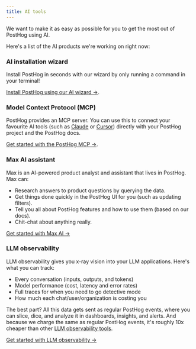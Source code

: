 ```yaml
---
title: AI tools
---
```


We want to make it as easy as possible for you to get the most out of PostHog using AI.

Here's a list of the AI products we're working on right now:


### AI installation wizard

Install PostHog in seconds with our wizard by only running a command in your terminal!

[Install PostHog using our AI wizard →](/docs/getting-started/install?tab=wizard).


### Model Context Protocol (MCP)

PostHog provides an MCP server. You can use this to connect your favourite AI tools (such as [Claude](https://claude.ai/) or [Cursor](https://cursor.com/)) directly with your PostHog project and the PostHog docs.

[Get started with the PostHog MCP →](/docs/ai-tools/model-context-protocol).


### Max AI assistant

Max is an AI-powered product analyst and assistant that lives in PostHog. Max can:

- Research answers to product questions by querying the data.
- Get things done quickly in the PostHog UI for you (such as updating filters).
- Tell you all about PostHog features and how to use them (based on our docs).
- Chit-chat about anything really.

[Get started with Max AI →](/docs/max-ai)


### LLM observability
LLM observability gives you x-ray vision into your LLM applications. Here's what you can track:

- Every conversation (inputs, outputs, and tokens)
- Model performance (cost, latency and error rates)
- Full traces for when you need to go detective mode
- How much each chat/user/organization is costing you


The best part? All this data gets sent as regular PostHog events, where you can slice, dice, and analyze it in
dashboards, insights, and alerts.
And because we charge the same as regular PostHog events, it's roughly 10x cheaper than other [LLM observability tools](/blog/best-open-source-llm-observability-tools).

[Get started with LLM observability →](/docs/ai-engineering/observability)





